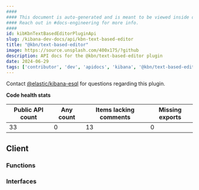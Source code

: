 ```yaml
---
####
#### This document is auto-generated and is meant to be viewed inside our experimental, new docs system.
#### Reach out in #docs-engineering for more info.
####
id: kibKbnTextBasedEditorPluginApi
slug: /kibana-dev-docs/api/kbn-text-based-editor
title: "@kbn/text-based-editor"
image: https://source.unsplash.com/400x175/?github
description: API docs for the @kbn/text-based-editor plugin
date: 2024-06-29
tags: ['contributor', 'dev', 'apidocs', 'kibana', '@kbn/text-based-editor']
---
```




Contact [@elastic/kibana-esql](https://github.com/orgs/elastic/teams/kibana-esql) for questions regarding this plugin.

**Code health stats**

| Public API count  | Any count | Items lacking comments | Missing exports |
|-------------------|-----------|------------------------|-----------------|
| 33 | 0 | 13 | 0 |

## Client

### Functions
<DocDefinitionList data={kbnTextBasedEditorObj.client.functions}/>

### Interfaces
<DocDefinitionList data={kbnTextBasedEditorObj.client.interfaces}/>

